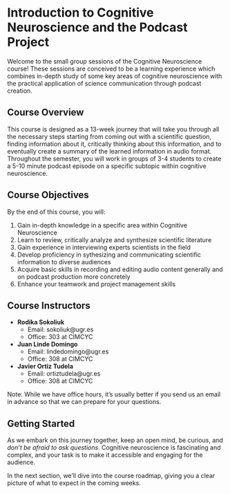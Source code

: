 # Introduction to Cognitive Neuroscience and the Podcast Project

Welcome to the small group sessions of the Cognitive Neuroscience course! These sessions are conceived to be a learning experience which combines in-depth study of some key areas of cognitive neuroscience with the practical application of science communication through podcast creation.

## Course Overview

This course is designed as a 13-week journey that will take you through all the necessary steps starting from coming out with a scientific question, finding information about it, critically thinking about this information, and to eventually create a summary of the learned information in audio format. Throughout the semester, you will work in groups of 3-4 students to create a 5-10 minute podcast episode on a specific subtopic within cognitive neuroscience.

## Course Objectives

By the end of this course, you will:

1. Gain in-depth knowledge in a specific area within Cognitive Neuroscience
2. Learn to review, critically analyze and synthesize scientific literature
3. Gain experience in interviewing experts scientists in the field
4. Develop proficiency in sythesizing and communicating scientific information to diverse audiences
5. Acquire basic skills in recording and editing audio content generally and on podcast production more concretely
6. Enhance your teamwork and project management skills

## Course Instructors

- **Rodika Sokoliuk**
  - Email: sokoliuk@ugr.es
  - Office: 303 at CIMCYC

- **Juan Linde Domingo**
  - Email: lindedomingo@ugr.es
  - Office: 308 at CIMCYC

- **Javier Ortiz Tudela**
  - Email: ortiztudela@ugr.es
  - Office: 308 at CIMCYC

Note: While we have office hours, it's usually better if you send us an email in advance so that we can prepare for your questions.

## Getting Started

As we embark on this journey together, keep an open mind, be curious, and *don't be afraid to ask questions*. Cognitive neuroscience is fascinating and complex, and your task is to make it accessible and engaging for the audience.

In the next section, we'll dive into the course roadmap, giving you a clear picture of what to expect in the coming weeks.